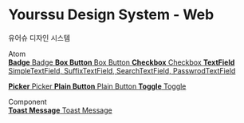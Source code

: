 
<Meta title="Example/Introduction" />

<style>{`
  .subheading {
    --mediumdark: '#999999';
    font-weight: 900;
    font-size: 13px;
    color: #999;
    letter-spacing: 6px;
    line-height: 24px;
    text-transform: uppercase;
    margin-bottom: 12px;
    margin-top: 40px;
  }

  .link-list {
    display: grid;
    grid-template-columns: 1fr;
    grid-template-rows: 1fr 1fr;
    row-gap: 10px;
  }

  @media (min-width: 620px) {
    .link-list {
      row-gap: 20px;
      column-gap: 20px;
      grid-template-columns: 1fr 1fr;
    }
  }

  @media all and (-ms-high-contrast:none) {
  .link-list {
      display: -ms-grid;
      -ms-grid-columns: 1fr 1fr;
      -ms-grid-rows: 1fr 1fr;
    }
  }

  .link-item {
    display: block;
    padding: 20px 30px 20px 15px;
    border: 1px solid #00000010;
    border-radius: 5px;
    transition: background 150ms ease-out, border 150ms ease-out, transform 150ms ease-out;
    color: #333333;
    display: flex;
    align-items: flex-start;
  }

  .link-item:hover {
    border-color: #1EA7FD50;
    transform: translate3d(0, -3px, 0);
    box-shadow: rgba(0, 0, 0, 0.08) 0 3px 10px 0;
  }

  .link-item:active {
    border-color: #1EA7FD;
    transform: translate3d(0, 0, 0);
  }

  .link-item strong {
    font-weight: 700;
    display: block;
    margin-bottom: 2px;
  }
  
  .link-item img {
    height: 40px;
    width: 40px;
    margin-right: 15px;
    flex: none;
  }

  .link-item span {
    font-size: 14px;
    line-height: 20px;
  }

  .tip {
    display: inline-block;
    border-radius: 1em;
    font-size: 11px;
    line-height: 12px;
    font-weight: 700;
    background: #E7FDD8;
    color: #66BF3C;
    padding: 4px 12px;
    margin-right: 10px;
    vertical-align: top;
  }

  .tip-wrapper {
    font-size: 13px;
    line-height: 20px;
    margin-top: 40px;
    margin-bottom: 40px;
  }

  .tip-wrapper code {
    font-size: 12px;
    display: inline-block;
  }

  
`}</style>
# Yourssu Design System - Web

유어슈 디자인 시스템

<div className="subheading">Atom</div>

<div className="link-list">
  <a 
  href="../?path=/story/atom-badge--primary"
  target="_blank"
  className="link-item">
    <span>
      <strong>Badge</strong>
      Badge
    </span>
  </a>
  <a 
  href="../?path=/story/atom-boxbutton--primary"
  target="_blank"
  className="link-item">
    <span>
      <strong>Box Button</strong>
      Box Button
    </span>
  </a>
  <a 
  href="../?path=/story/atom-checkbox--primary"
  target="_blank"
  className="link-item">
    <span>
      <strong>Checkbox</strong>
      Checkbox
    </span>
  </a>
  <a 
  href="../?path=/story/atom-textfield"
  target="_blank"
  className="link-item">
    <span>
      <strong>TextField</strong>
      SimpleTextField, SuffixTextField, SearchTextField, PasswrodTextField
    </span>
  </a>

  <a 
  href="../?path=/story/atom-picker--primary"
  target="_blank"
  className="link-item">
    <span>
      <strong>Picker</strong>
      Picker
    </span>
  </a>
  <a 
  href="../?path=/story/atom-plainbutton--primary"
  target="_blank"
  className="link-item">
    <span>
      <strong>Plain Button</strong>
      Plain Button
    </span>
  </a>
  <a 
  href="../?path=/story/atom-toggle--primary"
  target="_blank"
  className="link-item">
    <span>
      <strong>Toggle</strong>
      Toggle
    </span>
  </a>
</div>



<div className="subheading">Component</div>

<div className="link-list">
  <a className="link-item" href="../?path=/story/component-toastmessage--primary" target="_blank">
    <span>
      <strong>Toast Message</strong>
      Toast Message
    </span>
  </a>
</div>
